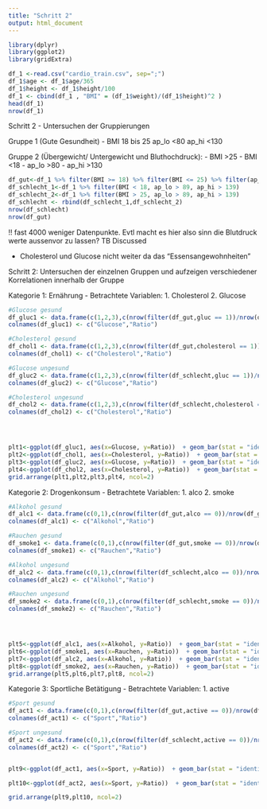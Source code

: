 ```yaml
---
title: "Schritt 2"
output: html_document
---
```

```r
library(dplyr)
library(ggplot2)
library(gridExtra)
```

```r
df_1 <-read.csv("cardio_train.csv", sep=";")
df_1$age <- df_1$age/365
df_1$height <- df_1$height/100
df_1 <- cbind(df_1 , "BMI" = (df_1$weight)/(df_1$height)^2 )
head(df_1)
nrow(df_1)
```

Schritt 2 - Untersuchen der Gruppierungen



Gruppe 1 (Gute Gesundheit) 
- BMI 18 bis 25
ap_lo <80
ap_hi <130


Gruppe 2 (Übergewicht/ Untergewicht und Bluthochdruck):
- BMI >25
- BMI <18
- ap_lo >80
- ap_hi >130

```r
df_gut<-df_1 %>% filter(BMI >= 18) %>% filter(BMI <= 25) %>% filter(ap_lo<=89) %>%filter(ap_hi<=139)
df_schlecht_1<-df_1 %>% filter(BMI < 18, ap_lo > 89, ap_hi > 139)
df_schlecht_2<-df_1 %>% filter(BMI > 25, ap_lo > 89, ap_hi > 139)
df_schlecht <- rbind(df_schlecht_1,df_schlecht_2)
nrow(df_schlecht)
nrow(df_gut)

```

!! fast 4000 weniger Datenpunkte. Evtl macht es hier also sinn die Blutdruck werte aussenvor zu lassen?
TB Discussed

- Cholesterol und Glucose nicht weiter da das "Essensangewohnheiten"



Schritt 2: Untersuchen der einzelnen Gruppen und aufzeigen verschiedener Korrelationen innerhalb der Gruppe

Kategorie 1: Ernährung
- Betrachtete Variablen:
1. Cholesterol
2. Glucose

```r
#Glucose gesund
df_gluc1 <- data.frame(c(1,2,3),c(nrow(filter(df_gut,gluc == 1))/nrow(df_gut),nrow(filter(df_gut,gluc == 2))/nrow(df_gut),nrow(filter(df_gut,gluc == 3))/nrow(df_gut)))
colnames(df_gluc1) <- c("Glucose","Ratio")

#Cholesterol gesund
df_chol1 <- data.frame(c(1,2,3),c(nrow(filter(df_gut,cholesterol == 1))/nrow(df_gut),nrow(filter(df_gut,cholesterol == 2))/nrow(df_gut),nrow(filter(df_gut,cholesterol == 3))/nrow(df_gut)))
colnames(df_chol1) <- c("Cholesterol","Ratio")

#Glucose ungesund
df_gluc2 <- data.frame(c(1,2,3),c(nrow(filter(df_schlecht,gluc == 1))/nrow(df_schlecht),nrow(filter(df_schlecht,gluc == 2))/nrow(df_schlecht),nrow(filter(df_schlecht,gluc == 3))/nrow(df_schlecht)))
colnames(df_gluc2) <- c("Glucose","Ratio")

#Cholesterol ungesund
df_chol2 <- data.frame(c(1,2,3),c(nrow(filter(df_schlecht,cholesterol == 1))/nrow(df_schlecht),nrow(filter(df_schlecht,cholesterol == 2))/nrow(df_schlecht),nrow(filter(df_schlecht,cholesterol == 3))/nrow(df_schlecht)))
colnames(df_chol2) <- c("Cholesterol","Ratio")




plt1<-ggplot(df_gluc1, aes(x=Glucose, y=Ratio))  + geom_bar(stat = "identity") + ggtitle("Glucose Level bei guter Gesundheit")
plt2<-ggplot(df_chol1, aes(x=Cholesterol, y=Ratio))  + geom_bar(stat = "identity") + ggtitle("Cholesterol Level bei guter Gesundheit")
plt3<-ggplot(df_gluc2, aes(x=Glucose, y=Ratio))  + geom_bar(stat = "identity") + ggtitle("Glucose Level bei schlechter Gesundheit")
plt4<-ggplot(df_chol2, aes(x=Cholesterol, y=Ratio))  + geom_bar(stat = "identity") + ggtitle("Cholesterol Level bei schlechter Gesundheit")
grid.arrange(plt1,plt2,plt3,plt4, ncol=2)
```
Kategorie 2: Drogenkonsum
- Betrachtete Variablen:
1. alco
2. smoke

```r
#Alkohol gesund
df_alc1 <- data.frame(c(0,1),c(nrow(filter(df_gut,alco == 0))/nrow(df_gut),nrow(filter(df_gut,alco == 1))/nrow(df_gut)))
colnames(df_alc1) <- c("Alkohol","Ratio")

#Rauchen gesund
df_smoke1 <- data.frame(c(0,1),c(nrow(filter(df_gut,smoke == 0))/nrow(df_gut),nrow(filter(df_gut,smoke == 1))/nrow(df_gut)))
colnames(df_smoke1) <- c("Rauchen","Ratio")

#Alkohol ungesund
df_alc2 <- data.frame(c(0,1),c(nrow(filter(df_schlecht,alco == 0))/nrow(df_schlecht),nrow(filter(df_schlecht,alco == 1))/nrow(df_schlecht)))
colnames(df_alc2) <- c("Alkohol","Ratio")

#Rauchen ungesund
df_smoke2 <- data.frame(c(0,1),c(nrow(filter(df_schlecht,smoke == 0))/nrow(df_schlecht),nrow(filter(df_schlecht,smoke == 1))/nrow(df_schlecht)))
colnames(df_smoke2) <- c("Rauchen","Ratio")




plt5<-ggplot(df_alc1, aes(x=Alkohol, y=Ratio))  + geom_bar(stat = "identity") + ggtitle("Alkoholkonsumenten bei guter Gesundheit")
plt6<-ggplot(df_smoke1, aes(x=Rauchen, y=Ratio))  + geom_bar(stat = "identity") + ggtitle("Raucher bei guter Gesundheit")
plt7<-ggplot(df_alc2, aes(x=Alkohol, y=Ratio))  + geom_bar(stat = "identity") + ggtitle("Alkoholkonsumenten bei schlechter Gesundheit")
plt8<-ggplot(df_smoke2, aes(x=Rauchen, y=Ratio))  + geom_bar(stat = "identity") + ggtitle("Raucher bei schlechter Gesundheit")
grid.arrange(plt5,plt6,plt7,plt8, ncol=2)
```
Kategorie 3: Sportliche Betätigung
- Betrachtete Variablen:
1. active

```r
#Sport gesund
df_act1 <- data.frame(c(0,1),c(nrow(filter(df_gut,active == 0))/nrow(df_gut),nrow(filter(df_gut,active == 1))/nrow(df_gut)))
colnames(df_act1) <- c("Sport","Ratio")

#Sport ungesund
df_act2 <- data.frame(c(0,1),c(nrow(filter(df_schlecht,active == 0))/nrow(df_schlecht),nrow(filter(df_schlecht,active == 1))/nrow(df_schlecht)))
colnames(df_act2) <- c("Sport","Ratio")


plt9<-ggplot(df_act1, aes(x=Sport, y=Ratio))  + geom_bar(stat = "identity") + ggtitle("Körperliche Betätigung bei guter Gesundheit")

plt10<-ggplot(df_act2, aes(x=Sport, y=Ratio))  + geom_bar(stat = "identity") + ggtitle("Körperliche Betätigung bei schlechter Gesundheit")

grid.arrange(plt9,plt10, ncol=2)
```


